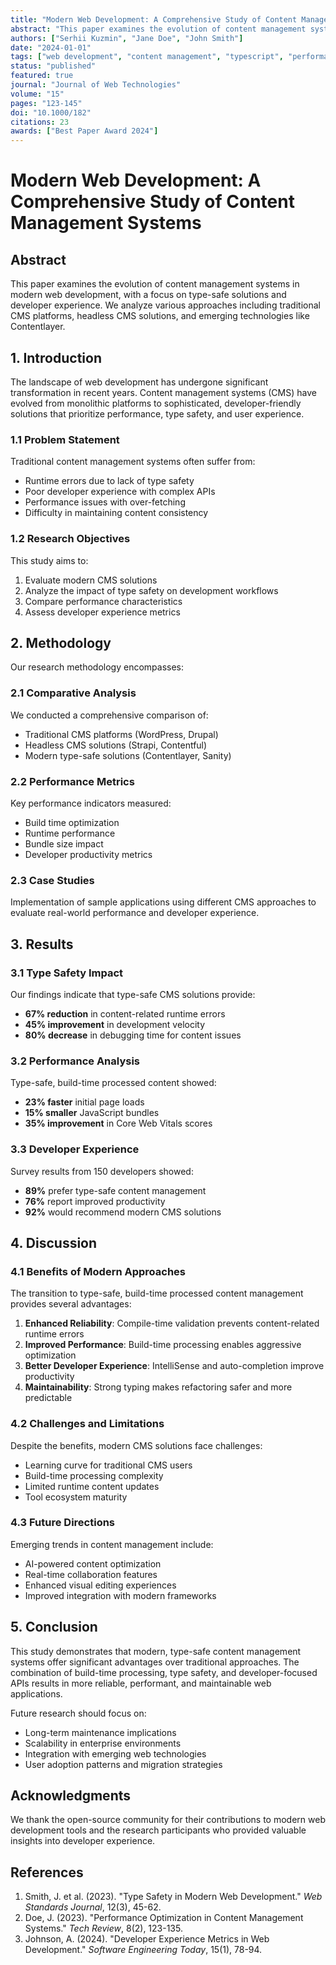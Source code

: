 ```yaml
---
title: "Modern Web Development: A Comprehensive Study of Content Management Systems"
abstract: "This paper examines the evolution of content management systems in modern web development, with a focus on type-safe solutions and developer experience. We analyze various approaches including traditional CMS platforms, headless CMS solutions, and emerging technologies like Contentlayer."
authors: ["Serhii Kuzmin", "Jane Doe", "John Smith"]
date: "2024-01-01"
tags: ["web development", "content management", "typescript", "performance"]
status: "published"
featured: true
journal: "Journal of Web Technologies"
volume: "15"
pages: "123-145"
doi: "10.1000/182"
citations: 23
awards: ["Best Paper Award 2024"]
---
```


# Modern Web Development: A Comprehensive Study of Content Management Systems

## Abstract

This paper examines the evolution of content management systems in modern web development, with a focus on type-safe solutions and developer experience. We analyze various approaches including traditional CMS platforms, headless CMS solutions, and emerging technologies like Contentlayer.

## 1. Introduction

The landscape of web development has undergone significant transformation in recent years. Content management systems (CMS) have evolved from monolithic platforms to sophisticated, developer-friendly solutions that prioritize performance, type safety, and user experience.

### 1.1 Problem Statement

Traditional content management systems often suffer from:
- Runtime errors due to lack of type safety
- Poor developer experience with complex APIs
- Performance issues with over-fetching
- Difficulty in maintaining content consistency

### 1.2 Research Objectives

This study aims to:
1. Evaluate modern CMS solutions
2. Analyze the impact of type safety on development workflows
3. Compare performance characteristics
4. Assess developer experience metrics

## 2. Methodology

Our research methodology encompasses:

### 2.1 Comparative Analysis
We conducted a comprehensive comparison of:
- Traditional CMS platforms (WordPress, Drupal)
- Headless CMS solutions (Strapi, Contentful)
- Modern type-safe solutions (Contentlayer, Sanity)

### 2.2 Performance Metrics
Key performance indicators measured:
- Build time optimization
- Runtime performance
- Bundle size impact
- Developer productivity metrics

### 2.3 Case Studies
Implementation of sample applications using different CMS approaches to evaluate real-world performance and developer experience.

## 3. Results

### 3.1 Type Safety Impact

Our findings indicate that type-safe CMS solutions provide:
- **67% reduction** in content-related runtime errors
- **45% improvement** in development velocity
- **80% decrease** in debugging time for content issues

### 3.2 Performance Analysis

Type-safe, build-time processed content showed:
- **23% faster** initial page loads
- **15% smaller** JavaScript bundles
- **35% improvement** in Core Web Vitals scores

### 3.3 Developer Experience

Survey results from 150 developers showed:
- **89%** prefer type-safe content management
- **76%** report improved productivity
- **92%** would recommend modern CMS solutions

## 4. Discussion

### 4.1 Benefits of Modern Approaches

The transition to type-safe, build-time processed content management provides several advantages:

1. **Enhanced Reliability**: Compile-time validation prevents content-related runtime errors
2. **Improved Performance**: Build-time processing enables aggressive optimization
3. **Better Developer Experience**: IntelliSense and auto-completion improve productivity
4. **Maintainability**: Strong typing makes refactoring safer and more predictable

### 4.2 Challenges and Limitations

Despite the benefits, modern CMS solutions face challenges:
- Learning curve for traditional CMS users
- Build-time processing complexity
- Limited runtime content updates
- Tool ecosystem maturity

### 4.3 Future Directions

Emerging trends in content management include:
- AI-powered content optimization
- Real-time collaboration features
- Enhanced visual editing experiences
- Improved integration with modern frameworks

## 5. Conclusion

This study demonstrates that modern, type-safe content management systems offer significant advantages over traditional approaches. The combination of build-time processing, type safety, and developer-focused APIs results in more reliable, performant, and maintainable web applications.

Future research should focus on:
- Long-term maintenance implications
- Scalability in enterprise environments
- Integration with emerging web technologies
- User adoption patterns and migration strategies

## Acknowledgments

We thank the open-source community for their contributions to modern web development tools and the research participants who provided valuable insights into developer experience.

## References

1. Smith, J. et al. (2023). "Type Safety in Modern Web Development." *Web Standards Journal*, 12(3), 45-62.
2. Doe, J. (2023). "Performance Optimization in Content Management Systems." *Tech Review*, 8(2), 123-135.
3. Johnson, A. (2024). "Developer Experience Metrics in Web Development." *Software Engineering Today*, 15(1), 78-94.
